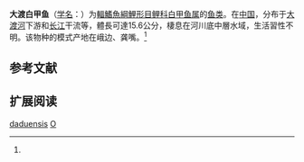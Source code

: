 {{Speciesbox
| name = 大渡白甲鱼
| status = NE
| status_system = IUCN3.1
| image = 
| genus = Onychostoma
| species = daduensis
| authority = Ding, 1994<ref name='id6016'>{{cite web| url =http://www.bioinfo.cn/db05/BjdwSpecies.php?action=view&id=6016| title =大渡白甲鱼| work =中国动物物种编目数据库| publisher =中国科学院微生物研究所| author =中国科学院动物研究所| accessdate =2009-04-11| deadurl =yes| archiveurl =https://web.archive.org/web/20160305074325/http://www.bioinfo.cn/db05/BjdwSpecies.php?action=view&id=6016| archivedate =2016-03-05}}</ref>
| synonyms = *''Onychostoma daduensis''<br /><small>Ding, 1994</small>
}}

'''大渡白甲鱼'''（[[学名|学名]]：{{lang|la|''Onychostoma daduensis''}}）为[[輻鰭魚綱|輻鰭魚綱]][[鯉形目|鯉形目]][[鲤科|鲤科]][[白甲鱼属|白甲鱼属]]的[[鱼类|鱼类]]。在[[中国|中国]]，分布于[[大渡河|大渡河]]下游和[[长江|长江]]干流等，體長可達15.6公分，棲息在河川底中層水域，生活習性不明。该物种的模式产地在峨边、龚嘴。<ref name='id6016'/>

== 参考文献 ==
{{reflist}}

== 扩展阅读 ==
{{refbegin}}
{{wikispecies-inline|Varicorhinus daduensis|大渡白甲鱼}}
{{refend}}
{{Taxonbar|from=Q4873788}}

[[Category:白甲鱼属|daduensis]]
[[Category:1994年描述的鱼类|O]]


{{鯉形目小作品}}